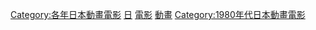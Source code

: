 {{Yearnav|日本動畫電影}}

[[Category:各年日本動畫電影|Category:各年日本動畫電影]]
[[Category:1980年動畫電影|日]]
[[Category:1980年日本動畫作品|電影]]
[[Category:1980年日本電影作品|動畫]]
[[Category:1980年代日本動畫電影|Category:1980年代日本動畫電影]]